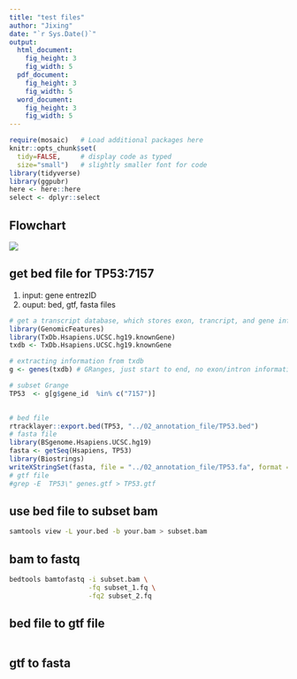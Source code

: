 ```yaml
---
title: "test files"
author: "Jixing"
date: "`r Sys.Date()`"
output: 
  html_document:
    fig_height: 3
    fig_width: 5
  pdf_document:
    fig_height: 3
    fig_width: 5
  word_document:
    fig_height: 3
    fig_width: 5
---
```


```r
require(mosaic)   # Load additional packages here 
knitr::opts_chunk$set(
  tidy=FALSE,     # display code as typed
  size="small")   # slightly smaller font for code
library(tidyverse)
library(ggpubr)
here <- here::here
select <- dplyr::select
```

## Flowchart
![](/Users/zero/Desktop/RNASeq_calling_variants/07_images/create_testfiles_flowchart.png)

## get bed file for TP53:7157 
  1. input: gene entrezID
  2. ouput: bed, gtf, fasta files
```r
# get a transcript database, which stores exon, trancript, and gene information
library(GenomicFeatures)
library(TxDb.Hsapiens.UCSC.hg19.knownGene)
txdb <- TxDb.Hsapiens.UCSC.hg19.knownGene

# extracting information from txdb
g <- genes(txdb) # GRanges, just start to end, no exon/intron information

# subset Grange
TP53  <- g[g$gene_id  %in% c("7157")]
 

# bed file
rtracklayer::export.bed(TP53, "../02_annotation_file/TP53.bed")
# fasta file
library(BSgenome.Hsapiens.UCSC.hg19)
fasta <- getSeq(Hsapiens, TP53)
library(Biostrings)
writeXStringSet(fasta, file = "../02_annotation_file/TP53.fa", format = "fasta")
# gtf file
#grep -E  TP53\" genes.gtf > TP53.gtf

```



## use bed file to subset bam 
```bash
samtools view -L your.bed -b your.bam > subset.bam
```


## bam to fastq
```bash
bedtools bamtofastq -i subset.bam \
                    -fq subset_1.fq \
                    -fq2 subset_2.fq
```


## bed file to gtf file
```r

```


## gtf to fasta
